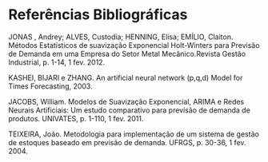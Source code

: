 # Referências Bibliográficas {-}

JONAS , Andrey; ALVES, Custodia; HENNING, Elisa; EMÍLIO, Claiton. Métodos Estatísticos de suavização Exponencial Holt-Winters para Previsão de Demanda em uma Empresa do Setor Metal Mecânico.Revista Gestão Industrial, p. 1-14, 1 fev. 2012.

KASHEI, BIJARI e ZHANG.  An artificial neural network (p,q,d) Model for Times Forecasting, 2003.

JACOBS, William. Modelos de Suavização Exponencial, ARIMA e Redes Neurais Artificiais: Um estudo comparativo para previsão de demanda de produtos. UNIVATES, p. 1-110, 1 fev. 2011.

TEIXEIRA, João. Metodologia para implementação de um sistema de gestão de estoques baseado em previsão de demanda. UFRGS, p. 30-36, 1 fev. 2004.

